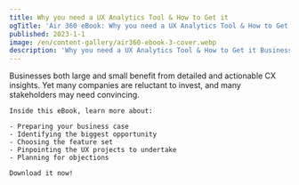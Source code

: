 ```yaml
---
title: Why you need a UX Analytics Tool & How to Get it
ogTitle: 'Air 360 eBook: Why you need a UX Analytics Tool & How to Get it'
published: 2023-1-1
image: /en/content-gallery/air360-ebook-3-cover.webp
description: 'Why you need a UX Analytics Tool & How to Get it Businesses both large and small benefit from detailed and actionable CX insights. Yet many companies are reluctant to invest, and many stakeholders may need convincing. Inside this eBook, learn more about: Preparing your business case Identifying the biggest opportunity Choosing the feature set Pinpointing'
---
```


<GalleryHero variant='secondary' src='/en/content-gallery/air360-ebook-3-cover.webp' FormTitle='Download it now!' slug={slug} lang={lang}>
  <Title>Why you need a UX Analytics Tool & How to Get it</Title>
  <Description>
    Businesses both large and small benefit from detailed and actionable CX insights. Yet many companies are reluctant to invest, and many stakeholders may need convincing.

    Inside this eBook, learn more about:

    - Preparing your business case
    - Identifying the biggest opportunity
    - Choosing the feature set
    - Pinpointing the UX projects to undertake
    - Planning for objections

    Download it now!

  </Description>
</GalleryHero>
